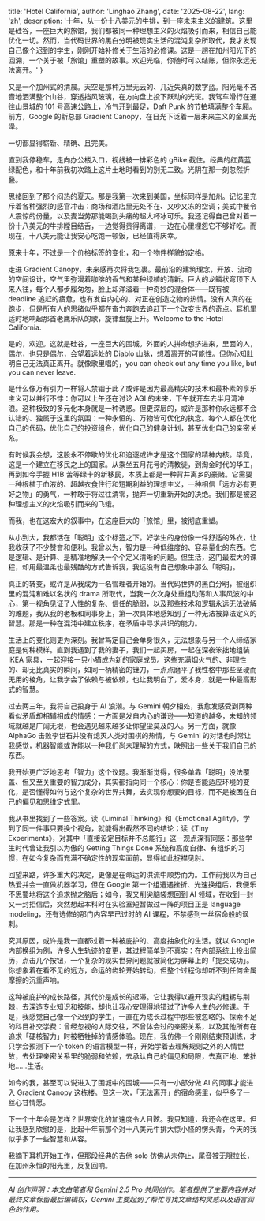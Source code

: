 
  title: 'Hotel California',
  author: 'Linghao Zhang',
  date: '2025-08-22',
  lang: 'zh',
  description: '十年，从一份十八美元的牛排，到一座未来主义的建筑。这里是硅谷，一座巨大的旅馆，我们都被同一种理想主义的火焰吸引而来，相信自己能优化一切。然而，当代码世界的黑白分明被现实生活的混沌复杂所取代，我才发现自己像个迟到的学生，刚刚开始补修关于生活的必修课。这是一趟在加州阳光下的回溯，一个关于被「旅馆」重塑的故事。欢迎光临，你随时可以结账，但你永远无法离开。'
}


<!-- content start here -->

又是一个加州式的清晨。天空是那种万里无云的、几近失真的数字蓝。阳光毫不吝啬地洒满整个山谷，穿透挡风玻璃，在方向盘上投下跃动的光斑。我驾车滑行在通往山景城的 101 号高速公路上，冷气开到最足，Daft Punk 的节拍填满整个车厢。前方，Google 的新总部 Gradient Canopy，在日光下泛着一层未来主义的金属光泽。

一切都显得崭新、精确、且完美。

直到我停稳车，走向办公楼入口，视线被一排彩色的 gBike 截住。经典的红黄蓝绿配色，和十年前我初次踏上这片土地时看到的别无二致。光阴在那一刻忽然折叠。

思绪回到了那个闷热的夏天。那是我第一次来到美国，坐标同样是加州。记忆里充斥着各种强烈的感官冲击：商场和酒店里无处不在、又吵又冻的空调；美式中餐令人震惊的份量，以及麦当劳那能喝到头痛的超大杯冰可乐。我还记得自己曾对着一份十八美元的牛排瞠目结舌，一边觉得贵得离谱，一边在心里埋怨它不够好吃。而现在，十八美元能让我安心吃饱一顿饭，已经值得庆幸。

原来十年，不过是一个价格标签的变化，和一个物件样貌的定格。

走进 Gradient Canopy，未来感再次将我包裹。最前沿的建筑理念，开放、流动的空间设计，空气里弥漫着咖啡的香气和某种绿植的清新。巨大的龙鳞状穹顶下人来人往，每个人都步履匆匆，脸上却洋溢着一种奇妙的混合体——既有被 deadline 追赶的疲惫，也有发自内心的、对正在创造之物的热情。没有人真的在跑步，但是所有人的思绪似乎都在奋力奔跑去追赶下一个改变世界的奇点。耳机里适时地响起那首老鹰乐队的歌，旋律盘旋上升。Welcome to the Hotel California.

是的，欢迎。这就是硅谷，一座巨大的围城。外面的人拼命想挤进来，里面的人，偶尔，也只是偶尔，会望着远处的 Diablo 山脉，想着离开的可能性。但你心知肚明自己无法真正离开。就像歌里唱的，you can check out any time you like, but you can never leave.

是什么像万有引力一样将人禁锢于此？或许是因为最高精尖的技术和最朴素的享乐主义可以并行不悖：你可以上午还在讨论 AGI 的未来，下午就开车去半月湾冲浪。这种极致的多元化本身就是一种诱惑。但更深层的，或许是那种你永远都不会认错的、独属于这里的氛围：一种永恒的、万物皆可优化的执念。每个人都在优化自己的代码，优化自己的投资组合，优化自己的健身计划，甚至优化自己的亲密关系。

有时候我会想，这股永不停歇的优化和追逐或许才是这个国家的精神内核。毕竟，这是一个建立在移民之上的国家。从乘坐五月花号的清教徒，到淘金时代的华工，再到如今手握 H1B 苦等绿卡的新移民，本质上都是一种背井离乡的豪赌。它需要一种根植于血液的、超越衣食住行和短期利益的理想主义，一种相信「远方必有更好之物」的勇气，一种敢于将过往清零，抛弃一切重新开始的决绝。我们都是被这种理想主义的火焰吸引而来的飞蛾。

而我，也在这宏大的叙事中，在这座巨大的「旅馆」里，被彻底重塑。

从小到大，我都活在「聪明」这个标签之下。好学生的身份像一件舒适的外衣，让我收获了不少赞誉和便利。我曾以为，智力是一种低维度的、容易量化的东西。它是逻辑、是计算、是精准地解决一个个定义清晰的问题。但生活，这门最宏大的课程，却用最温柔也最残酷的方式告诉我，我远没有自己想象中那么「聪明」。

真正的转变，或许是从我成为一名管理者开始的。当代码世界的黑白分明，被组织里的混沌和难以名状的 drama 所取代，当我一次次身处重组动荡和人事风波的中心，第一视角见证了人性的复杂、信任的脆弱，以及那些技术和逻辑永远无法破解的难题，我从我的老板和同事身上，第一次具体地感知到了一种无法被算法定义的智慧。那是一种在混沌中建立秩序，在矛盾中寻求共识的能力。

生活上的变化则更为深刻。我曾笃定自己会单身很久，无法想象与另一个人缔结家庭是何种模样。直到我遇到了我的妻子，我们一起买房，一起在深夜笨拙地组装 IKEA 家具，一起迎接一只小猫成为新的家庭成员。这些充满烟火气的、非理性的、却无比真实的瞬间，如同一柄精密的锉刀，一点点磨平了我性格中那些坚硬而无用的棱角，让我学会了依赖与被依赖，也让我明白了，爱本身，就是一种最高形式的智慧。

过去两三年，我将自己投身于 AI 浪潮。与 Gemini 朝夕相处，我愈发感受到两种看似矛盾却相辅相成的情感：一方面是发自内心的谦逊——知道的越多，未知的领域就越是广阔无垠，也会遇见越来越多让你望尘莫及的人。另一方面，就像 AlphaGo 击败李世石并没有熄灭人类对围棋的热情，与 Gemini 的对话也时常让我感觉，机器智能或许能以一种我们尚未理解的方式，映照出一些关于我们自己的东西。

我开始更广泛地思考「智力」这个议题。我渐渐觉得，很多单靠「聪明」没法覆盖、但又至关重要的智力成分，其实都指向同一个核心：你是否能适应环境的变化，是否懂得如何与这个复杂的世界共舞，去实现你想要的目标，而不是被困在自己的偏见和思维定式里。

我从书里找到了一些答案。读《Liminal Thinking》和《Emotional Agility》，学到了同一件事只要换个视角，就能得出截然不同的结论；读《Tiny Experiments》，对其中「直接设定目标并不总能行」这一观点深有同感：那些学生时代曾让我引以为傲的 Getting Things Done 系统和高度自律、有组织的习惯，在如今复杂而充满不确定性的现实面前，显得如此捉襟见肘。

回望来路，许多重大的决定，更像是在命运的洪流中顺势而为。工作前我以为自己热爱并会一直做机器学习，但在 Google 第一个组遭遇挫折、光速换组后，我便乐不思蜀地将这个追求抛之脑后；如今，我又削尖脑袋想回到 AI 领域，在收到一封又一封拒信后，突然想起本科时在实验室短暂做过一阵的项目正是 language modeling，还有选修的那门内容早已过时的 AI 课程，不禁感到一丝宿命般的讽刺。

究其原因，或许是我一直都过着一种被庇护的、高度抽象化的生活。就以 Google 内部换组为例，许多人生轨迹的变更，其过程简单到不真实：在内部系统上投出简历，点击几个按钮，一个复杂的现实世界问题就被简化为屏幕上的「提交成功」。你想象着在看不见的远方，命运的齿轮开始转动，但整个过程你却听不到任何金属摩擦的沉重声响。

这种被庇护的成长路径，其代价是成长的迟滞。它让我得以避开现实的粗粝与荆棘，去深造专业知识和技能，却也让我心安理得地错过了许多人生的必修课。于是，我感觉自己像一个迟到的学生，一直在为成长过程中那些被忽略的、探索不足的科目补交学费：曾经忽视的人际交往，不曾体会过的亲密关系，以及其他所有在追求「硬核智力」时被牺牲掉的情感体验。现在，我仿佛一个刚刚结束预训练，才只学会预测下一个 token 的语言模型一样，开始学着去理解规则之外的人情世故，去处理亲密关系里的脆弱和依赖，去承认自己的偏见和局限，去真正地、笨拙地……生活。

如今的我，甚至可以说进入了围城中的围城——只有一小部分做 AI 的同事才能进入 Gradient Canopy 这栋楼。但这一次，「无法离开」的宿命感里，似乎多了一丝心甘情愿。

下一个十年会是怎样？世界变化的加速度令人目眩。我只知道，我还会在这里。但让我感到欣慰的是，比起十年前那个对十八美元牛排大惊小怪的愣头青，今天的我似乎多了一些智慧和从容。

我摘下耳机开始工作，但那段经典的吉他 solo 仿佛从未停止，尾音被无限拉长，在加州永恒的阳光里，反复回响。

---

*AI 创作声明：本文由笔者和 Gemini 2.5 Pro 共同创作。笔者提供了主要内容并对最终文章保留最后编辑权，Gemini 主要起到了帮忙寻找文章结构灵感以及语言润色的作用。*